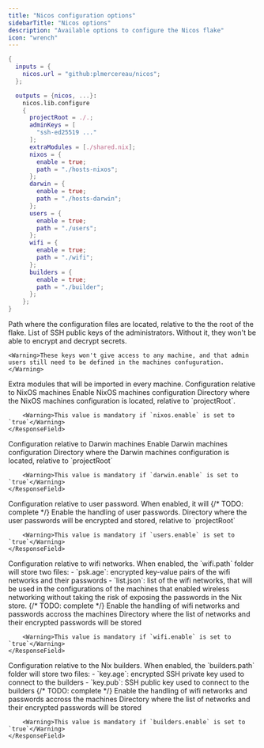 ```yaml
---
title: "Nicos configuration options"
sidebarTitle: "Nicos options"
description: "Available options to configure the Nicos flake"
icon: "wrench"
---
```


<RequestExample>

```nix flake.nix
{
  inputs = {
    nicos.url = "github:plmercereau/nicos";
  };

  outputs = {nicos, ...}:
    nicos.lib.configure
    {
      projectRoot = ./.;
      adminKeys = [
        "ssh-ed25519 ..."
      ];
      extraModules = [./shared.nix];
      nixos = {
        enable = true;
        path = "./hosts-nixos";
      };
      darwin = {
        enable = true;
        path = "./hosts-darwin";
      };
      users = {
        enable = true;
        path = "./users";
      };
      wifi = {
        enable = true;
        path = "./wifi";
      };
      builders = {
        enable = true;
        path = "./builder";
      };
    };
}
```

</RequestExample>

<ResponseField name="projectRoot" type="path" required>
  Path where the configuration files are located, relative to the the root of
  the flake.
</ResponseField>

<ResponseField name="adminKeys" type="list of strings" required>
List of SSH public keys of the administrators. Without it, they won't be able to encrypt and decrypt secrets.

    <Warning>These keys won't give access to any machine, and that admin users still need to be defined in the machines confuguration.</Warning>

</ResponseField>

<ResponseField name="extraModules" type="list of paths" default={[]}>
  Extra modules that will be imported in every machine.
</ResponseField>

<ResponseField name="nixos" type="attribute set" >
  Configuration relative to NixOS machines
  <Expandable title="NixOS">
    <ResponseField name="enable" type="boolean" default={false}>
      Enable NixOS machines configuration
    </ResponseField>
    <ResponseField name="path" type="string">
      Directory where the NixOS machines configuration is located, relative to
      `projectRoot`.

        <Warning>This value is mandatory if `nixos.enable` is set to `true`</Warning>
    </ResponseField>

  </Expandable>
</ResponseField>

<ResponseField name="darwin" type="attribute set" >
  Configuration relative to Darwin machines
  <Expandable title="Darwin">
    <ResponseField name="enable" type="boolean" default={false}>
      Enable Darwin machines configuration
    </ResponseField>
    <ResponseField name="path" type="string">
      Directory where the Darwin machines configuration is located, relative to
      `projectRoot`

        <Warning>This value is mandatory if `darwin.enable` is set to `true`</Warning>
    </ResponseField>

  </Expandable>
</ResponseField>

<ResponseField name="users" type="attribute set" >
  Configuration relative to user password. When enabled, it will 
  {/* TODO: complete */}
  <Expandable title="Users">
    <ResponseField name="enable" type="boolean" default={false}>
      Enable the handling of user passwords.
    </ResponseField>
    <ResponseField name="path" type="string">
      Directory where the user passwords will be encrypted and stored, relative to `projectRoot`

        <Warning>This value is mandatory if `users.enable` is set to `true`</Warning>
    </ResponseField>

  </Expandable>
</ResponseField>

<ResponseField name="wifi" type="attribute set" >
  Configuration relative to wifi networks. When enabled, the `wifi.path` folder will store two files:
  - `psk.age`: encrypted key-value pairs of the wifi networks and their passwords
  - `list.json`: list of the wifi networks, that will be used in the configurations of the machines that enabled wireless networking without taking the risk of exposing the passwords in the Nix store. 
  {/* TODO: complete */}
  <Expandable title="Wifi">
    <ResponseField name="enable" type="boolean" default={false}>
      Enable the handling of wifi networks and passwords accross the machines
    </ResponseField>
    <ResponseField name="path" type="string">
      Directory where the list of networks and their encrypted passwords will be stored

        <Warning>This value is mandatory if `wifi.enable` is set to `true`</Warning>
    </ResponseField>

  </Expandable>
</ResponseField>

<ResponseField name="builders" type="attribute set" >
  Configuration relative to the Nix builders. When enabled, the `builders.path` folder will store two files:
  - `key.age`: encrypted SSH private key used to connect to the builders
  - `key.pub`: SSH public key used to connect to the builders 
  {/* TODO: complete */}
  <Expandable title="Wifi">
    <ResponseField name="enable" type="boolean" default={false}>
      Enable the handling of wifi networks and passwords accross the machines
    </ResponseField>
    <ResponseField name="path" type="string">
      Directory where the list of networks and their encrypted passwords will be stored

        <Warning>This value is mandatory if `builders.enable` is set to `true`</Warning>
    </ResponseField>

  </Expandable>
</ResponseField>

